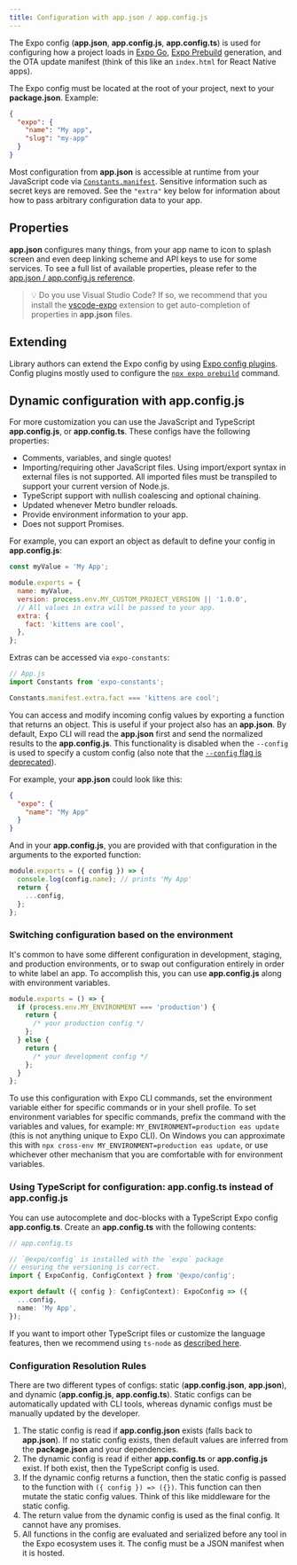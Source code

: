```yaml
---
title: Configuration with app.json / app.config.js
---
```



<PossibleRedirectNotification newUrl="/versions/latest/config/app/" />

The Expo config (**app.json**, **app.config.js**, **app.config.ts**) is used for configuring how a project loads in [Expo Go](https://expo.dev/expo-go), [Expo Prebuild](/workflow/prebuild) generation, and the OTA update manifest (think of this like an `index.html` for React Native apps).

The Expo config must be located at the root of your project, next to your **package.json**. Example:

```json
{
  "expo": {
    "name": "My app",
    "slug": "my-app"
  }
}
```

Most configuration from **app.json** is accessible at runtime from your JavaScript code via [`Constants.manifest`](/versions/latest/sdk/constants/#expoconstantsmanifest). Sensitive information such as secret keys are removed. See the `"extra"` key below for information about how to pass arbitrary configuration data to your app.

## Properties

**app.json** configures many things, from your app name to icon to splash screen and even deep linking scheme and API keys to use for some services. To see a full list of available properties, please refer to the [app.json / app.config.js reference](/versions/latest/config/app/).

> 💡 Do you use Visual Studio Code? If so, we recommend that you install the [vscode-expo](https://marketplace.visualstudio.com/items?itemName=byCedric.vscode-expo) extension to get auto-completion of properties in **app.json** files.

## Extending

Library authors can extend the Expo config by using [Expo config plugins](/guides/config-plugins). Config plugins mostly used to configure the [`npx expo prebuild`](/workflow/prebuild.md) command.

## Dynamic configuration with app.config.js

For more customization you can use the JavaScript and TypeScript **app.config.js**, or **app.config.ts**. These configs have the following properties:

- Comments, variables, and single quotes!
- Importing/requiring other JavaScript files. Using import/export syntax in external files is not supported. All imported files must be transpiled to support your current version of Node.js.
- TypeScript support with nullish coalescing and optional chaining.
- Updated whenever Metro bundler reloads.
- Provide environment information to your app.
- Does not support Promises.

For example, you can export an object as default to define your config in **app.config.js**:

```js
const myValue = 'My App';

module.exports = {
  name: myValue,
  version: process.env.MY_CUSTOM_PROJECT_VERSION || '1.0.0',
  // All values in extra will be passed to your app.
  extra: {
    fact: 'kittens are cool',
  },
};
```

Extras can be accessed via `expo-constants`:

```ts
// App.js
import Constants from 'expo-constants';

Constants.manifest.extra.fact === 'kittens are cool';
```

You can access and modify incoming config values by exporting a function that returns an object. This is useful if your project also has an **app.json**. By default, Expo CLI will read the **app.json** first and send the normalized results to the **app.config.js**. This functionality is disabled when the `--config` is used to specify a custom config (also note that the [`--config` flag is deprecated](https://expo.fyi/config-flag-migration)).

For example, your **app.json** could look like this:

```json
{
  "expo": {
    "name": "My App"
  }
}
```

And in your **app.config.js**, you are provided with that configuration in the arguments to the exported function:

```js
module.exports = ({ config }) => {
  console.log(config.name); // prints 'My App'
  return {
    ...config,
  };
};
```

### Switching configuration based on the environment

It's common to have some different configuration in development, staging, and production environments, or to swap out configuration entirely in order to white label an app. To accomplish this, you can use **app.config.js** along with environment variables.

```js
module.exports = () => {
  if (process.env.MY_ENVIRONMENT === 'production') {
    return {
      /* your production config */
    };
  } else {
    return {
      /* your development config */
    };
  }
};
```

To use this configuration with Expo CLI commands, set the environment variable either for specific commands or in your shell profile. To set environment variables for specific commands, prefix the command with the variables and values, for example: `MY_ENVIRONMENT=production eas update` (this is not anything unique to Expo CLI). On Windows you can approximate this with `npx cross-env MY_ENVIRONMENT=production eas update`, or use whichever other mechanism that you are comfortable with for environment variables.

### Using TypeScript for configuration: app.config.ts instead of app.config.js

You can use autocomplete and doc-blocks with a TypeScript Expo config **app.config.ts**. Create an **app.config.ts** with the following contents:

```ts
// app.config.ts

// `@expo/config` is installed with the `expo` package
// ensuring the versioning is correct.
import { ExpoConfig, ConfigContext } from '@expo/config';

export default ({ config }: ConfigContext): ExpoConfig => ({
  ...config,
  name: 'My App',
});
```

If you want to import other TypeScript files or customize the language features, then we recommend using `ts-node` as [described here](/guides/typescript#appconfigjs).

### Configuration Resolution Rules

There are two different types of configs: static (**app.config.json**, **app.json**), and dynamic (**app.config.js**, **app.config.ts**). Static configs can be automatically updated with CLI tools, whereas dynamic configs must be manually updated by the developer.

1. The static config is read if **app.config.json** exists (falls back to **app.json**). If no static config exists, then default values are inferred from the **package.json** and your dependencies.
2. The dynamic config is read if either **app.config.ts** or **app.config.js** exist. If both exist, then the TypeScript config is used.
3. If the dynamic config returns a function, then the static config is passed to the function with `({ config }) => ({})`. This function can then mutate the static config values. Think of this like middleware for the static config.
4. The return value from the dynamic config is used as the final config. It cannot have any promises.
5. All functions in the config are evaluated and serialized before any tool in the Expo ecosystem uses it. The config must be a JSON manifest when it is hosted.
